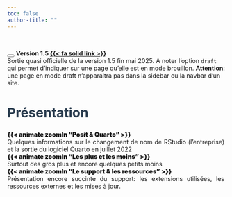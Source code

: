 ```yaml
---
toc: false
author-title: ""
---
```



<br>

<div class="alert alert-dismissible alert-primary">
  <button type="button" class="btn-close" data-bs-dismiss="alert"></button>
<strong>Version 1.5 [{{< fa solid link >}}](https://prerelease.quarto.org/docs/download/)</strong>
<br>Sortie quasi officielle de la version 1.5 fin mai 2025. 
A noter l'option `draft` qui permet d'indiquer sur une page qu'elle est en mode brouillon.  **Attention**: une page en mode draft n'apparaitra pas dans la sidebar ou la navbar d'un site.
</div>


::: {.center}
# **Présentation** {.unnumbered style="color:#2c3e50; font-size:30px;"}
:::


::: {.center}
::: {.cards}

<div class="card text-white bg-primary mb-3" style="max-width: 500px;">
  <div class="card-header"><a href="01-posit.html" style="text-decoration:none; font-weight:900 ">{{< animate zoomIn "Posit & Quarto" >}}</a></div>
  <div class="card-body" style="text-align: justify;">Quelques informations sur le changement de nom de RStudio (l'entreprise) et la sortie du logiciel Quarto en juillet 2022
  </div>
</div>


<div class="card text-white bg-primary mb-3" style="max-width: 500px;">
  <div class="card-header"><a href="02-quarto_resume.html" style="text-decoration:none; font-weight:900 ">{{< animate zoomIn "Les plus et les moins" >}}</a></div>
  <div class="card-body" style="text-align: justify;">Surtout des gros plus et encore quelques petits moins <br>
  </div>
</div>


<div class="card text-white bg-primary mb-3" style="max-width: 500px;">
  <div class="card-header"><a href="03-support.html" style="text-decoration:none; font-weight:900 ;">{{< animate zoomIn "Le support & les ressources" >}}</a></div>
  <div class="card-body" style="text-align: justify;">Présentation encore succinte du support: les extensions utilisées, les ressources externes et les mises à jour.
  </div>
</div>

:::
:::

